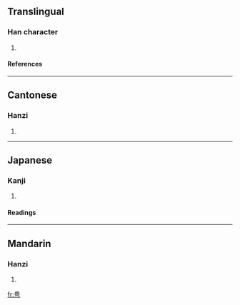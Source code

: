 ==Translingual==
===Han character===
{{Han char|rn=102|rad=田|as=02|sn=7|four=5072<sub>7</sub>|canj=中田一女尸 (LWMVS)}}
# {{defn|Han|sort=田02}}
====References====
{{Han ref|kx=0759.060|dkj=21734|dj=1169.050|hdz=42528.060|uh=7539|ud=30009|bh=CB6E|bd=52078}}

----
==Cantonese==
===Hanzi===
{{yue-hanzi|jyut=|y=ping1}}
# {{defn|Cantonese}}

----
==Japanese==
===Kanji===
{{ja-kanji|grade=|rs=田02}}
# {{defn|Japanese}} 
====Readings====
{{ja-readings|on=[[へい]] (hei), [[びょう]] (byō)|kun=[[せわしい]] (sewashii)|nanori=}}

----
==Mandarin==
===Hanzi===
{{cmn-hanzi|pin=[[pīng]] (ping1), [[píng]] (ping2)|wg=p'ing<sup>1</sup>, p'ing<sup>2</sup>}}
# {{defn|Mandarin}}

[[fr:甹]]